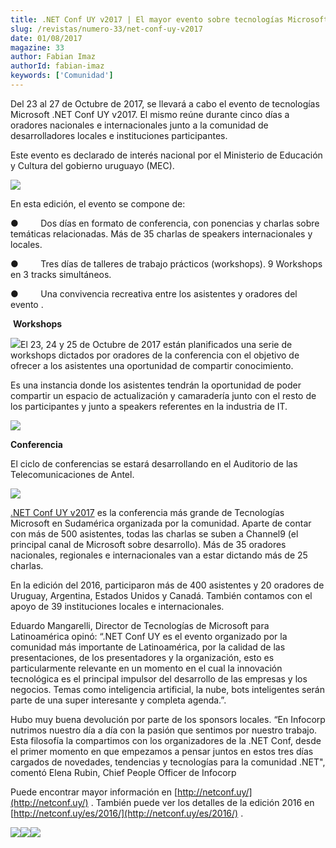 ```yaml
---
title: .NET Conf UY v2017 | El mayor evento sobre tecnologías Microsoft en Sudamérica.
slug: /revistas/numero-33/net-conf-uy-v2017
date: 01/08/2017
magazine: 33
author: Fabian Imaz
authorId: fabian-imaz
keywords: ['Comunidad']
---
```






Del 23 al 27 de Octubre de 2017, se llevará a cabo el evento de tecnologías Microsoft .NET Conf UY v2017. El mismo reúne durante cinco días a oradores nacionales e internacionales junto a la comunidad de desarrolladores locales e instituciones participantes.

Este evento es declarado de interés nacional por el Ministerio de Educación y Cultura del gobierno uruguayo (MEC).

![](../../../images/numero33/net-conf-uy-v2017/image1.jpeg)

En esta edición, el evento se compone de:​

●          Dos días en formato de conferencia, con ponencias y charlas sobre temáticas relacionadas. Más de 35 charlas de speakers internacionales y locales.

●          Tres días de talleres de trabajo prácticos (workshops). 9 Workshops en 3 tracks simultáneos.

●          Una convivencia recreativa entre los asistentes y oradores del evento .

​ **Workshops**

![](../../../images/numero33/net-conf-uy-v2017/image2.jpg)El 23, 24 y 25 de Octubre de 2017 están planificados una serie de workshops dictados por oradores de la conferencia con el objetivo de ofrecer a los asistentes una oportunidad de compartir conocimiento.

Es una instancia donde los asistentes tendrán la oportunidad de poder compartir un espacio de actualización y camaradería junto con el resto de los participantes y junto a speakers referentes en la industria de IT.

![](../../../images/numero33/net-conf-uy-v2017/image3.jpg)

**Conferencia**

El ciclo de conferencias se estará desarrollando en el Auditorio de las Telecomunicaciones de Antel.​

![](../../../images/numero33/net-conf-uy-v2017/image4.jpeg)

[.NET Conf UY v2017](http://netconf.uy/) es la conferencia más grande de Tecnologías Microsoft en Sudamérica organizada por la comunidad. Aparte de contar con más de 500 asistentes, todas las charlas se suben a Channel9 (el principal canal de Microsoft sobre desarrollo). Más de 35 oradores nacionales, regionales e internacionales van a estar dictando más de 25 charlas.

En la edición del 2016, participaron más de 400 asistentes y 20 oradores de Uruguay, Argentina, Estados Unidos y Canadá. También contamos con el apoyo de 39 instituciones locales e internacionales.

Eduardo Mangarelli, Director de Tecnologías de Microsoft para Latinoamérica opinó: “.NET Conf UY es el evento organizado por la comunidad más importante de Latinoamérica, por la calidad de las presentaciones, de los presentadores y la organización, esto es particularmente relevante en un momento en el cual la innovación tecnológica es el principal impulsor del desarrollo de las empresas y los negocios. Temas como inteligencia artificial, la nube, bots inteligentes serán parte de una super interesante y completa agenda.”.

Hubo muy buena devolución por parte de los sponsors locales. “En Infocorp nutrimos nuestro día a día con la pasión que sentimos por nuestro trabajo. Esta filosofía la compartimos con los organizadores de la .NET Conf, desde el primer momento en que empezamos a pensar juntos en estos tres días cargados de novedades, tendencias y tecnologías para la comunidad .NET", comentó Elena Rubin, Chief People Officer de Infocorp

Puede encontrar mayor información en [http://netconf.uy/](http://netconf.uy/) . También puede ver los detalles de la edición 2016 en [http://netconf.uy/es/2016/](http://netconf.uy/es/2016/) .

![](../../../images/numero33/net-conf-uy-v2017/image5.jpeg)![](../../../images/numero33/net-conf-uy-v2017/image6.jpeg)![](../../../images/numero33/net-conf-uy-v2017/image7.jpeg)​


